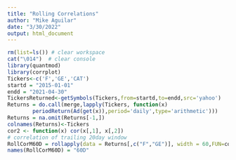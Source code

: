 ```yaml
---
title: "Rolling Correlations"
author: "Mike Aguilar"
date: "3/30/2022"
output: html_document
---
```



<!-- ### Rolling Correlations -->
```r
rm(list=ls()) # clear workspace
cat("\014")  # clear console
library(quantmod)
library(corrplot)
Tickers<-c('F','GE','CAT')
startd = "2015-01-01"
endd = "2021-04-30"
TickersReturned<-getSymbols(Tickers,from=startd,to=endd,src='yahoo')
Returns = do.call(merge,lapply(Tickers, function(x) 
        periodReturn(Ad(get(x)),period='daily',type='arithmetic')))
Returns = na.omit(Returns[-1,])
colnames(Returns)<-Tickers
cor2 <- function(x) cor(x[,1], x[,2])
# correlation of trailing 20day window
RollCorM60D = rollapply(data = Returns[,c("F","GE")], width = 60,FUN=cor2, by.column = FALSE)
names(RollCorM60D) = "60D"
```